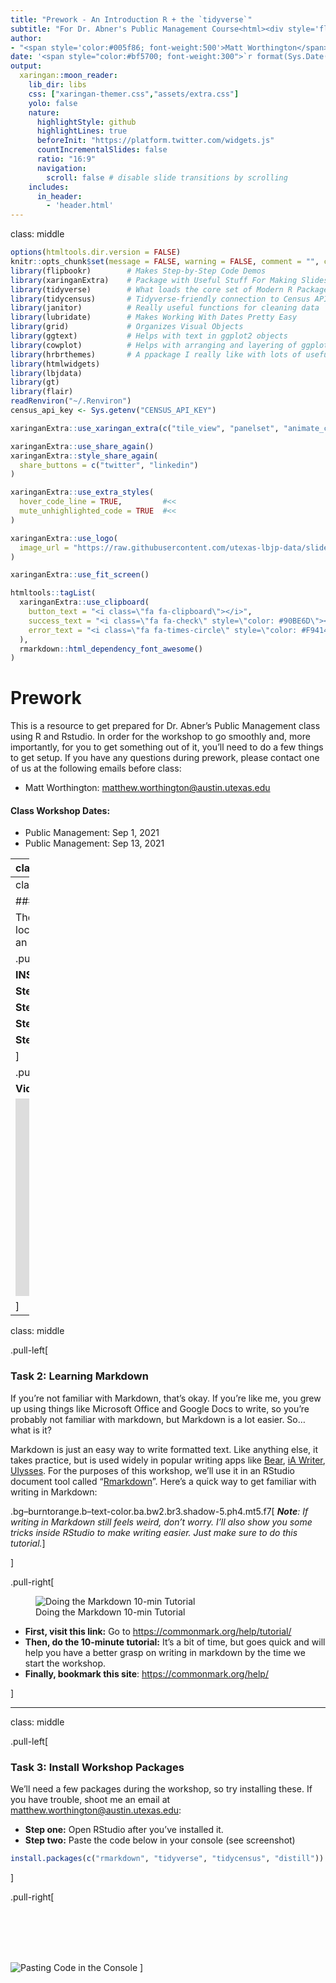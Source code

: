 ```yaml
---
title: "Prework - An Introduction R + the `tidyverse`"
subtitle: "For Dr. Abner's Public Management Course<html><div style='float:left'></div><hr color='#e2f1fc' size=1px width=1100px></html>"
author: 
- "<span style='color:#005f86; font-weight:500'>Matt Worthington</span> | Sr. Project Manager for Data Initiatives, UT Austin - LBJ"
date: '<span style="color:#bf5700; font-weight:300">`r format(Sys.Date(), "%B %d, %Y")`</span>'
output:
  xaringan::moon_reader:
    lib_dir: libs
    css: ["xaringan-themer.css","assets/extra.css"]
    yolo: false
    nature:
      highlightStyle: github
      highlightLines: true
      beforeInit: "https://platform.twitter.com/widgets.js"
      countIncrementalSlides: false
      ratio: "16:9"
      navigation:
        scroll: false # disable slide transitions by scrolling
    includes:
      in_header:
        - 'header.html'
---
```

class: middle

```r
options(htmltools.dir.version = FALSE)
knitr::opts_chunk$set(message = FALSE, warning = FALSE, comment = "", cache = FALSE, fig.retina = 3)
library(flipbookr)        # Makes Step-by-Step Code Demos
library(xaringanExtra)    # Package with Useful Stuff For Making Slides
library(tidyverse)        # What loads the core set of Modern R Packages, like ggplot2
library(tidycensus)       # Tidyverse-friendly connection to Census API
library(janitor)          # Really useful functions for cleaning data
library(lubridate)        # Makes Working With Dates Pretty Easy
library(grid)             # Organizes Visual Objects
library(ggtext)           # Helps with text in ggplot2 objects
library(cowplot)          # Helps with arranging and layering of ggplot2 objects 
library(hrbrthemes)       # A ppackage I really like with lots of useful functions
library(htmlwidgets)
library(lbjdata)
library(gt)
library(flair)
readRenviron("~/.Renviron")
census_api_key <- Sys.getenv("CENSUS_API_KEY")
```

```r
xaringanExtra::use_xaringan_extra(c("tile_view", "panelset", "animate_css", "tachyons"))

xaringanExtra::use_share_again()
xaringanExtra::style_share_again(
  share_buttons = c("twitter", "linkedin")
)

xaringanExtra::use_extra_styles(
  hover_code_line = TRUE,         #<<
  mute_unhighlighted_code = TRUE  #<<
)

xaringanExtra::use_logo(
  image_url = "https://raw.githubusercontent.com/utexas-lbjp-data/slides/main/modern_workflows/assets/lbj_white.svg?token=AB6K4YWD4CGWBUZPFKNLNRTAE4LDW"
)

xaringanExtra::use_fit_screen()

htmltools::tagList(
  xaringanExtra::use_clipboard(
    button_text = "<i class=\"fa fa-clipboard\"></i>",
    success_text = "<i class=\"fa fa-check\" style=\"color: #90BE6D\"></i>",
    error_text = "<i class=\"fa fa-times-circle\" style=\"color: #F94144\"></i>"
  ),
  rmarkdown::html_dependency_font_awesome()
)
```

# Prework

This is a resource to get prepared for Dr. Abner's Public Management class using R and Rstudio. In order for the workshop to go smoothly and, more importantly, for you to get something out of it, you'll need to do a few things to get setup. If you have any questions during prework, please contact one of us at the following emails before class:

* Matt Worthington: [matthew.worthington@austin.utexas.edu](matthew.worthington@austin.utexas.edu)

#### Class Workshop Dates:

* Public Management: Sep 1, 2021
* Public Management: Sep 13, 2021


---
class: middle

.pull-left[
## About The Workshop

Whether you're conducting a comprehensive program evaluation, making some clean charts and maps, or working to build a sophisticated statistical model, the tools inside [RStudio](https://www.rstudio.com/products/rstudio/download/#download) and the [tidyverse](https://www.tidyverse.org) make policy work incredibly efficient *and* reproducible. While this workshop is designed to help you get started in R as a policy student, *getting good at R takes practice*. The good news, we're giving you a framework that will make your learning easier and more beneficial over time (both at LBJ and after graduation).

![](https://github.com/allisonhorst/stats-illustrations/raw/master/rstats-artwork/monster_support.jpg)

]

.pull-right.b--gray.ba.bw2.ma2.pa4.shadow-1[

**In the session, we cover the following:**

*	Navigating Rstudio
  *	Rstudio Interface
  *	R Projects
  * R Markdown
      - Markdown Text
      - Code Chunks
* Creating Nice Reports
  * PDF
  * Word
  * HTML
*	Getting Data You Need
  * Things People Give You
  * Things That Live Online
*	Making Good Charts
* Exporting Data & Charts


]

.tr.burntorange[
**Next: Prework** `-->`
]

---
class: middle

### Taks 1: Setup RStudio

The next method to get started with RStudio is by setting up RStudio locally on your desktop. If you have any troubles getting setup, shoot me an email at [matthew.worthington@austin.utexas.edu](matthew.worthington@austin.utexas.edu)

.pull-left.b--gray.ba.bw2.ma2.pa4.shadow-1[

**INSTRUCTIONS**

**Step 1:** Go to [this link](https://rstudio.com/products/rstudio/download/#download).  

**Step 2:** Follow the two-step instructions on that page. 

**Step 3:** For visual assistance, use the video tutorial on the right. 

**Step 4:** Congrats, you're ready! 



]

.pull-right[ 

 **Video Tutorial**

<iframe width="550" height = "316" src="https://www.youtube-nocookie.com/embed/k7DuOUEO7SE" frameborder="0" style = "border: solid 0px #ffffff" color = "white"  modestbranding = "1" allow="accelerometer; autoplay; clipboard-write; encrypted-media; gyroscope; picture-in-picture" allowfullscreen data-external="1"></iframe>

]

---
class: middle

.pull-left[

### Task 2: Learning Markdown 

If you're not familiar with Markdown, that's okay. If you're like me, you grew up using things like Microsoft Office and Google Docs to write, so you're probably not familiar with markdown, but Markdown is a lot easier. So... what is it? 

Markdown is just an easy way to write formatted text.  Like anything else, it takes practice, but is used widely in popular writing apps like [Bear](https://bear.app), [iA Writer](https://ia.net/writer), [Ulysses](https://ulysses.app). For the purposes of this workshop, we'll use it in an RStudio document tool called "[Rmarkdown](https://rmarkdown.rstudio.com)". Here's a quick way to get familiar with writing in Markdown:

.bg--burntorange.b--text-color.ba.bw2.br3.shadow-5.ph4.mt5.f7[
*__Note__: If writing in Markdown still feels weird, don't worry. I'll also show you some tricks inside RStudio to make writing easier. Just make sure to do this tutorial.*
]

]

.pull-right[

![Doing the Markdown 10-min Tutorial](https://d33wubrfki0l68.cloudfront.net/59f29676ef5e4d74685e14f801bbc10c2dbd3cef/c0688/lesson-images/markdown-1-markup.png)

* **First, visit this link:** Go to [https://commonmark.org/help/tutorial/](https://commonmark.org/help/tutorial/)  
* **Then, do the 10-minute tutorial:** It's a bit of time, but goes quick and will help you have a better grasp on writing in markdown by the time we start the workshop.
* **Finally, bookmark this site**: [https://commonmark.org/help/](https://commonmark.org/help/)

]

---

class: middle

.pull-left[


### Task 3: Install Workshop Packages

We'll need a few packages during the workshop, so try installing these. If you have trouble, shoot me an email at [matthew.worthington@austin.utexas.edu](matthew.worthington@austin.utexas.edu):

* **Step one:** Open RStudio after you've installed it.
* **Step two:** Paste the code below in your console (see screenshot)

```r
install.packages(c("rmarkdown", "tidyverse", "tidycensus", "distill"))
```

]

.pull-right[


</br></br>
</br></br>


![Pasting Code in the Console](assets/images/install_packages.png)
]